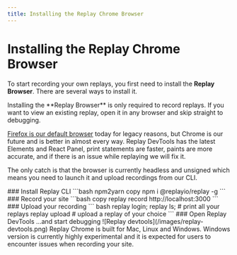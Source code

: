 ```yaml
---
title: Installing the Replay Chrome Browser
---
```



# Installing the Replay Chrome Browser

To start recording your own replays, you first need to install the **Replay Browser**. There are several ways to install it.

<Callout type="warning" emoji="💡">
Installing the **Replay Browser** is only required to record replays. If you want to view an existing replay, open it in any browser and skip straight to debugging.
</Callout>

[Firefox is our default browser](/getting-started/replay-browser/replay-firefox) today for legacy reasons, but Chrome is our future and is better in almost every way. Replay DevTools has the latest Elements and React Panel, print statements are faster, paints are more accurate, and if there is an issue while replaying we will fix it. 

The only catch is that the browser is currently headless and unsigned which means you need to launch it and upload recordings from our CLI.

<Steps>
### Install Replay CLI
```bash npm2yarn copy
npm i @replayio/replay -g
```
### Record your site
```bash copy
replay record http://localhost:3000
```
### Upload your recording
``` bash
replay login; 
replay ls; # print all your replays
replay upload <id> # upload a replay of your choice
```
### Open Replay DevTools
...and start debugging
![Replay devtools](/images/replay-devtools.png)
</Steps>

<Callout type="warning" emoji="🚧">
Replay Chrome is built for Mac, Linux and Windows. Windows version is currently highly experimental and it is expected for users to encounter issues when recording your site.
</Callout>
